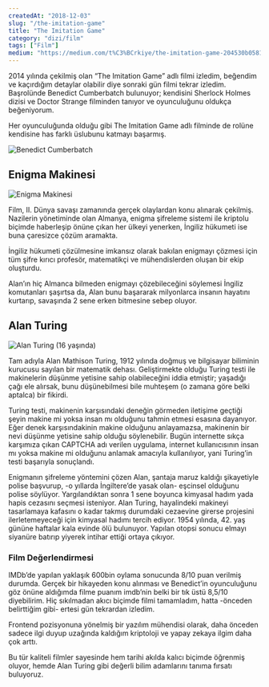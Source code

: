 ```yaml
---
createdAt: "2018-12-03"
slug: "/the-imitation-game"
title: "The Imitation Game"
category: "dizi/film"
tags: ["Film"]
medium: "https://medium.com/t%C3%BCrkiye/the-imitation-game-204530b0581b"
---
```


2014 yılında çekilmiş olan “The Imitation Game” adlı filmi izledim, beğendim ve kaçırdığım detaylar olabilir diye sonraki gün filmi tekrar izledim. Başrolünde Benedict Cumberbatch bulunuyor; kendisini Sherlock Holmes dizisi ve Doctor Strange filminden tanıyor ve oyunculuğunu oldukça beğeniyorum.

Her oyunculuğunda olduğu gibi The Imitation Game adlı filminde de rolüne kendisine has farklı üslubunu katmayı başarmış.

![Benedict Cumberbatch](/blog/2018-12-03/benedict-cumberbatch.jpeg)

## Enigma Makinesi

![Enigma Makinesi](/blog/2018-12-03/enigma-makinesi.jpeg)

Film, II. Dünya savaşı zamanında gerçek olaylardan konu alınarak çekilmiş. Nazilerin yönetiminde olan Almanya, enigma şifreleme sistemi ile kriptolu biçimde haberleşip önüne çıkan her ülkeyi yenerken, İngiliz hükumeti ise buna çaresizce çözüm aramakta.

İngiliz hükumeti çözülmesine imkansız olarak bakılan enigmayı çözmesi için tüm şifre kırıcı profesör, matematikçi ve mühendislerden oluşan bir ekip oluşturdu.

Alan’ın hiç Almanca bilmeden enigmayı çözebileceğini söylemesi İngiliz komutanları şaşırtsa da, Alan bunu başararak milyonlarca insanın hayatını kurtarıp, savaşında 2 sene erken bitmesine sebep oluyor.

## Alan Turing

![Alan Turing (16 yaşında)](/blog/2018-12-03/alan-turing-16-yasinda.jpeg)

Tam adıyla Alan Mathison Turing, 1912 yılında doğmuş ve bilgisayar biliminin kurucusu sayılan bir matematik dehası. Geliştirmekte olduğu Turing testi ile makinelerin düşünme yetisine sahip olabileceğini iddia etmiştir; yaşadığı çağı ele alırsak, bunu düşünebilmesi bile muhteşem (o zamana göre belki aptalca) bir fikirdi.

Turing testi, makinenin karşısındaki deneğin görmeden iletişime geçtiği şeyin makine mi yoksa insan mı olduğunu tahmin etmesi esasına dayanıyor. Eğer denek karşısındakinin makine olduğunu anlayamazsa, makinenin bir nevi düşünme yetisine sahip olduğu söylenebilir. Bugün internette sıkça karşımıza çıkan CAPTCHA adı verilen uygulama, internet kullanıcısının insan mı yoksa makine mi olduğunu anlamak amacıyla kullanılıyor, yani Turing’in testi başarıyla sonuçlandı.

Enigmanın şifreleme yöntemini çözen Alan, şantaja maruz kaldığı şikayetiyle polise başvurup, -o yıllarda İngiltere’de yasak olan- eşcinsel olduğunu polise söylüyor. Yargılandıktan sonra 1 sene boyunca kimyasal hadım yada hapis cezasını seçmesi isteniyor. Alan Turing, hayalindeki makineyi tasarlamaya kafasını o kadar takmış durumdaki cezaevine girerse projesini ilerletemeyeceği için kimyasal hadımı tercih ediyor. 1954 yılında, 42. yaş gününe haftalar kala evinde ölü bulunuyor. Yapılan otopsi sonucu elmayı siyanüre batırıp yiyerek intihar ettiği ortaya çıkıyor.

### Film Değerlendirmesi

IMDb’de yapılan yaklaşık 600bin oylama sonucunda 8/10 puan verilmiş durumda. Gerçek bir hikayeden konu alınması ve Benedict’in oyunculuğunu göz önüne aldığımda filme puanım imdb’nin belki bir tık üstü 8,5/10 diyebilirim. Hiç sıkılmadan akıcı biçimde filmi tamamladım, hatta -önceden belirttiğim gibi- ertesi gün tekrardan izledim.

Frontend pozisyonuna yönelmiş bir yazılım mühendisi olarak, daha önceden sadece ilgi duyup uzağında kaldığım kriptoloji ve yapay zekaya ilgim daha çok arttı.

Bu tür kaliteli filmler sayesinde hem tarihi akılda kalıcı biçimde öğrenmiş oluyor, hemde Alan Turing gibi değerli bilim adamlarını tanıma fırsatı buluyoruz.

<MediaInfo
  title="Enigma - The Imitation Game"
  link="https://www.imdb.com/title/tt2084970/"
  type="Film"
  imdbRating="8.0"
  year={2014}
  director="Morten Tyldum"
  directorLink="https://www.imdb.com/name/nm0878763/"
  myRating={4}
/>